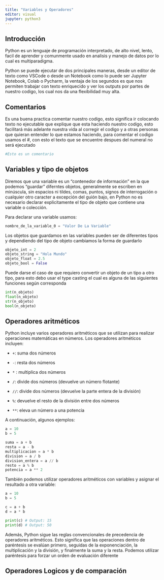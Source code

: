 ```yaml
---
title: "Variables y Operadores"
editor: visual
jupyter: python3
---
```


## Introducción

Python es un lenguaje de programación interpretado, de alto nivel, lento, facil de aprender y comunmente usado en analisis y manejo de datos por lo cual es multiparadigma.

Python se puede ejecutar de dos principales maneras, desde un editor de texto como VSCode o desde un Notebook como lo puede ser Jupyter Notebook, Colab o Pycharm, la ventaja de los segundos es que nos permiten trabajar con texto enriquecido y ver los outputs por partes de nuestro codigo, los cual nos da una flexibilidad muy alta.

## Comentarios

Es una buena practica comentar nuestro codigo, esto significa ir colocando texto no ejecutable que explique que esta haciendo nuestro codigo, esto facilitará más adelante nuestra vida al corregir el codigo y a otras personas que quieran entender lo que estamos haciendo, para comentar el codigo usamos el #, con esto el texto que se encuentre despues del numeral no será ejecutado

``` python
#Esto es un comentario
```

## Variables y tipo de objetos

Diremos que una variable es un "contenedor de información" en la que podemos "guardar" diferntes objetos, generalmente se escriben en minúscula, sin espacios ni tildes, comas, puntos, signos de interrogación o cualquier otro caracter a excepción del guión bajo, en Python no es necesario declarar explicitamente el tipo de objeto que contiene una variable o colección.

Para declarar una variable usamos:

``` python
nombre_de_la_variable_0 = "Valor De La Variable"
```

Los objetos que guardamos en las variables pueden ser de diferentes tipos y dependiendo del tipo de objeto cambiamos la forma de guardarlo

``` python
objeto_int = 2
objeto_string = "Hola Mundo"
objeto_float = 2.5
objeto_bool = False
```

Puede darse el caso de que requiero convertir un objeto de un tipo a otro tipo, para esto debo usar el type casting el cual es alguna de las siguientes funciones según corresponda

``` python
int(n_objeto)
float(n_objeto)
str(n_objeto)
bool(n_objeto)
```

## Operadores aritméticos

Python incluye varios operadores aritméticos que se utilizan para realizar operaciones matemáticas en números. Los operadores aritméticos incluyen:

-   `+`: suma dos números

-   `-`: resta dos números

-   `*` : multiplica dos números

-   `/`: divide dos números (devuelve un número flotante)

-   `//`: divide dos números (devuelve la parte entera de la división)

-   `%`: devuelve el resto de la división entre dos números

-   `**`: eleva un número a una potencia

A continuación, algunos ejemplos:

``` python
a = 10
b = 5

suma = a + b
resta = a - b
multiplicacion = a * b
division = a / b
division_entera = a // b
resto = a % b
potencia = a ** 2
```

También podemos utilizar operadores aritméticos con variables y asignar el resultado a otra variable:

``` python
a = 10
b = 5

c = a + b
d = a * b

print(c) # Output: 15
print(d) # Output: 50

```

Además, Python sigue las reglas convencionales de precedencia de operadores aritméticos. Esto significa que las operaciones dentro de paréntesis se evalúan primero, seguidas de la exponenciación, la multiplicación y la división, y finalmente la suma y la resta. Podemos utilizar paréntesis para forzar un orden de evaluación diferente

## Operadores Logicos y de comparación
